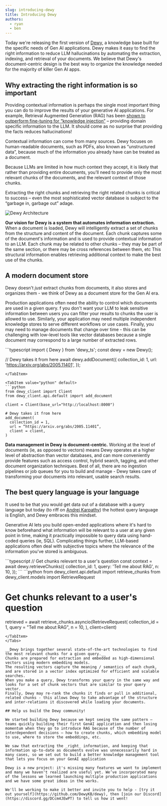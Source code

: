 ```yaml
---
slug: introducing-dewy
title: Introducing Dewy
authors:
  - ryan
  - ben
---
```





Today we're releasing the first version of [Dewy](https://dewykb.github.io/dewy), a knowledge base built for the specific needs of Gen AI applications.
Dewy makes it easy to find the right information to reduce LLM hallucinations by automating the extraction, indexing, and retrieval of your documents. 
We believe that Dewy's document-centric design is the best way to organize the knowledge needed for the majority of killer Gen AI apps.

## Why extracting the right information is so important

Providing contextual information is perhaps the single most important thing you can do to improve the results of your generative AI applications. For example, Retrieval Augmented Generation (RAG) has been [shown to outperform fine-tuning for “knowledge injection”](https://arxiv.org/abs/2312.05934) – providing domain specific information to the LLM. It should come as no surprise that providing the facts reduces hallucinations!

Contextual information can come from many sources. Dewy focuses on human-readable documents, such as PDFs, also known as “unstructured data”, because much of the information you already have can be treated as a document.

Because LLMs are limited in how much context they accept, it is likely that rather than providing entire documents, you’ll need to provide only the most relevant chunks of the documents, and the relevant context of those chunks.

Extracting the right chunks and retrieving the right related chunks is critical to success – even the most sophisticated vector database is subject to the “garbage in, garbage out” adage.

![Dewy Architecture](./dewy_architecture.svg)

__Our vision for Dewy is a system that automates information extraction.__
When a document is loaded, Dewy will intelligently extract a set of chunks from the structure and content of the document.
Each chunk captures some of the document's information and is used to provide contextual information to an LLM. Each chunk may be related to other chunks – they may be part of the same section, or there may be cross references between them, etc This structural information enables retrieving additional context to make the best use of the chunks.

## A modern document store

Dewy doesn't _just_ extract chunks from documents, it also stores and organizes them - we think of Dewy as a document store for the Gen AI era. 

Production applications often need the ability to control which documents are used in a given query. 
f you don't want your LLM to leak sensitive information between users you can filter your results to chunks the user is allowed to use.
Similarly, your application may need multiple independent knowledge stores to serve different workflows or use cases.
Finally, you may need to manage documents that change over time - this can be challenging with low-level tools like vector databases because a single document may correspond to a large number of extracted rows.

<Tabs groupId="language">
  <TabItem value="typescript" default>
  ```typescript
  import { Dewy } from 'dewy_ts';
  const dewy = new Dewy();

  // Dewy takes it from here
  await dewy.addDocument({
    collection_id: 1,
    url: 'https://arxiv.org/abs/2005.11401',
  });
  ```
  </TabItem>

  <TabItem value="python" default>
  ```python
  from dewy_client import Client
  from dewy_client.api.default import add_document

  client = Client(base_url="http://localhost:8000")

  # Dewy takes it from here
  add_document(
    collection_id = 1,
    url = “https://arxiv.org/abs/2005.11401”,
    client = client,
  )
  ```
  </TabItem>
</Tabs>

__Data management in Dewy is document-centric.__ 
Working at the level of documents (ie, as opposed to vectors) means Dewy operates at a higher level of abstraction than vector databases, and can more conveniently provide features such as access control, hybrid search, tagging, and other document organization techniques. 
Best of all, there are no ingestion pipelines or job queues for you to build and manage - Dewy takes care of transforming your documents into relevant, usable search results.

## The best query language is your language

It used to be that you would get data out of a database with a query language but today (to riff on [Andrej Karpathy](https://twitter.com/karpathy/status/1617979122625712128?lang=en)) the hottest query language is English, and Dewy embraces this mindset.

Generative AI lets you build open-ended applications where it's hard to know beforehand what information will be relevant to a user at any given point in time, making it practically impossible to query data using hand-coded queries (ie, SQL). 
Complicating things further, LLM-based applications often deal with subjective topics where the relevance of the information you've stored is ambiguous. 

<Tabs groupId="language">
<TabItem value="typescript" default>
```typescript
// Get chunks relevant to a user's question
const context = await dewy.retrieveChunks({
  collection_id: 1,
  query: 'Tell me about RAG', 
  n: 10,
});
```
</TabItem>

<TabItem value="python">
```python
from dewy_client.api.default import retrieve_chunks
from dewy_client.models import RetrieveRequest

# Get chunks relevant to a user's question
retrieved = await retrieve_chunks.asyncio(RetrieveRequest(
  collection_id = 1,
  query = "Tell me about RAG",
  n = 10,
), client=client)
```
</TabItem>
</Tabs>

__Dewy brings together several state-of-the-art technologies to find the most relevant chunks for a given query.__ 
Chunks are prepared for extraction and embedded as high-dimensional vectors using modern embedding models.
The resulting vectors capture the meaning / semantics of each chunk, and are stored in a vector index optimized for efficient and scalable searches. 
When you make a query, Dewy transforms your query in the same way and looks for a set of chunk vectors that are similar to your query vector.
Finally, Dewy may re-rank the chunks it finds or pull in additional, related chunks - this allows Dewy to take advantage of the structure and inter-relations it discovered while loading your documents.

## Help us build the Dewy community!

We started building Dewy because we kept seeing the same pattern – teams quickly building their first GenAI application and then losing momentum when they go to introduce RAG because of the number of interdependent decisions – how to create chunks, which embedding model to use, where to store the embeddings, etc.

We saw that extracting the _right_ information, and keeping that information up-to-date as documents evolve was unnecessarily hard in many cases, so we set out to build a better knowledge management tool that lets you focus on your GenAI application

Dewy is a new project: it's missing many features we want to implement and many we haven't realized are useful yet. We’ve incorporated many of the lessons we learned launching multiple production applications and we have some great ideas in the works.

We'll be working to make it better and invite you to help - [try it out yourself](https://github.com/DewyKB/dewy), then [join our Discord](https://discord.gg/DCcm4JEwPT) to tell us how it went!
